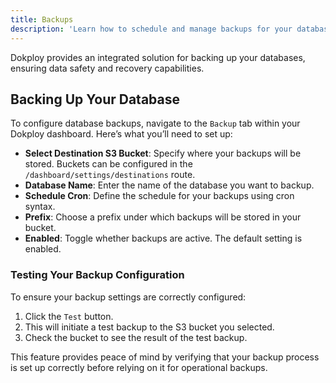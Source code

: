 ```yaml
---
title: Backups
description: 'Learn how to schedule and manage backups for your databases in Dokploy, with options for storage in S3 buckets.'
---
```


Dokploy provides an integrated solution for backing up your databases, ensuring data safety and recovery capabilities.

## Backing Up Your Database

To configure database backups, navigate to the `Backup` tab within your Dokploy dashboard. Here’s what you’ll need to set up:

- **Select Destination S3 Bucket**: Specify where your backups will be stored. Buckets can be configured in the `/dashboard/settings/destinations` route.
- **Database Name**: Enter the name of the database you want to backup.
- **Schedule Cron**: Define the schedule for your backups using cron syntax.
- **Prefix**: Choose a prefix under which backups will be stored in your bucket.
- **Enabled**: Toggle whether backups are active. The default setting is enabled.

### Testing Your Backup Configuration

To ensure your backup settings are correctly configured:

1. Click the `Test` button.
2. This will initiate a test backup to the S3 bucket you selected.
3. Check the bucket to see the result of the test backup.

This feature provides peace of mind by verifying that your backup process is set up correctly before relying on it for operational backups.